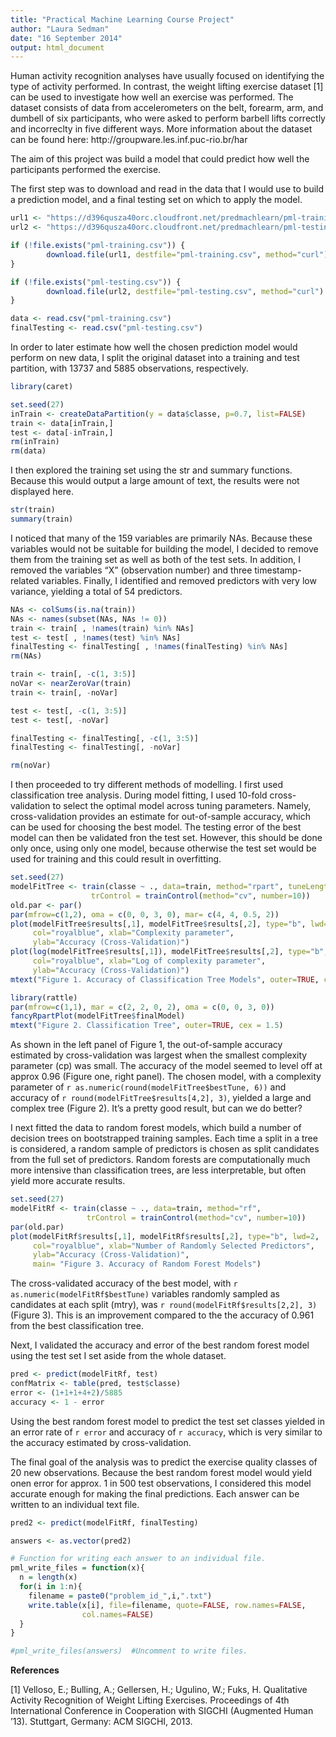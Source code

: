 ```yaml
---
title: "Practical Machine Learning Course Project"
author: "Laura Sedman"
date: "16 September 2014"
output: html_document
---
```


Human activity recognition analyses have usually focused on identifying the type
of activity performed. In contrast, the weight lifting exercise dataset [1] can
be used to investigate how well an exercise was performed. The dataset consists 
of data from accelerometers on the belt, forearm, arm, and dumbell of six 
participants, who were asked to perform barbell lifts correctly and incorreclty
in five different ways. More information about the dataset can be found here:
http://groupware.les.inf.puc-rio.br/har

The aim of this project was build a model that could predict how well the 
participants performed the exercise.

The first step was to download and read in the data that I would use to build a 
prediction model, and a final testing set on which to apply the model.

```r
url1 <- "https://d396qusza40orc.cloudfront.net/predmachlearn/pml-training.csv"
url2 <- "https://d396qusza40orc.cloudfront.net/predmachlearn/pml-testing.csv"

if (!file.exists("pml-training.csv")) {
        download.file(url1, destfile="pml-training.csv", method="curl")
}

if (!file.exists("pml-testing.csv")) {
        download.file(url2, destfile="pml-testing.csv", method="curl")
}

data <- read.csv("pml-training.csv")
finalTesting <- read.csv("pml-testing.csv")
```

In order to later estimate how well the chosen prediction model would perform
on new data, I split the original dataset into a training and test partition, 
with 13737 and 5885 observations, respectively.

```r

library(caret)

set.seed(27)
inTrain <- createDataPartition(y = data$classe, p=0.7, list=FALSE)
train <- data[inTrain,]
test <- data[-inTrain,]
rm(inTrain)
rm(data)
```

I then explored the training set using the str and summary functions. Because
this would output a large amount of text, the results were not displayed here.

``` r
str(train)
summary(train)
```

I noticed that many of the 159 variables are primarily NAs. Because these 
variables would not be suitable for building the model, I decided to remove them
from the training set as well as both of the test sets. In addition, I removed 
the variables "X" (observation number) and three timestamp-related variables. 
Finally, I identified and removed predictors with very low variance, yielding a 
total of 54 predictors.

``` r
NAs <- colSums(is.na(train))
NAs <- names(subset(NAs, NAs != 0))
train <- train[ , !names(train) %in% NAs] 
test <- test[ , !names(test) %in% NAs] 
finalTesting <- finalTesting[ , !names(finalTesting) %in% NAs] 
rm(NAs)

train <- train[, -c(1, 3:5)]
noVar <- nearZeroVar(train)
train <- train[, -noVar]

test <- test[, -c(1, 3:5)]
test <- test[, -noVar]

finalTesting <- finalTesting[, -c(1, 3:5)]
finalTesting <- finalTesting[, -noVar]

rm(noVar)
```

I then proceeded to try different methods of modelling. I first used
classification tree analysis. During model fitting, I used 10-fold 
cross-validation to select the optimal model across tuning parameters. Namely,
cross-validation provides an estimate for out-of-sample accuracy, which can be
used for choosing the best model. The testing error of the best model can 
then be validated fron the test set. However, this should be done only once, 
using only one model, because otherwise the test set would be used for training
and this could result in overfitting.

``` r
set.seed(27)
modelFitTree <- train(classe ~ ., data=train, method="rpart", tuneLength=50,
                  trControl = trainControl(method="cv", number=10))
old.par <- par()
par(mfrow=c(1,2), oma = c(0, 0, 3, 0), mar= c(4, 4, 0.5, 2))
plot(modelFitTree$results[,1], modelFitTree$results[,2], type="b", lwd=2, 
     col="royalblue", xlab="Complexity parameter", 
     ylab="Accuracy (Cross-Validation)")
plot(log(modelFitTree$results[,1]), modelFitTree$results[,2], type="b", lwd=2, 
     col="royalblue", xlab="Log of complexity parameter", 
     ylab="Accuracy (Cross-Validation)")
mtext("Figure 1. Accuracy of Classification Tree Models", outer=TRUE, cex = 1.5)

library(rattle)
par(mfrow=c(1,1), mar = c(2, 2, 0, 2), oma = c(0, 0, 3, 0))
fancyRpartPlot(modelFitTree$finalModel)
mtext("Figure 2. Classification Tree", outer=TRUE, cex = 1.5)

```

As shown in the left panel of Figure 1, the out-of-sample accuracy estimated by 
cross-validation was largest when the smallest complexity parameter (cp) was 
small. The accuracy of the model seemed to level off at approx 0.96 (Figure one,
right panel). The chosen model, with a complexity parameter of 
`r as.numeric(round(modelFitTree$bestTune, 6))` and accuracy of 
`r round(modelFitTree$results[4,2], 3)`, yielded a large and complex tree 
(Figure 2). It's a pretty good result, but can we do better?

I next fitted the data to random forest models, which build a number
of decision trees on bootstrapped training samples. Each time a split in a tree
is considered, a random sample of predictors is chosen as split candidates from 
the full set of predictors. Random forests are computationally much more
intensive than classification trees, are less interpretable, but often yield 
more accurate results.

``` r
set.seed(27)
modelFitRf <- train(classe ~ ., data=train, method="rf", 
                 trControl = trainControl(method="cv", number=10))
par(old.par)
plot(modelFitRf$results[,1], modelFitRf$results[,2], type="b", lwd=2, 
     col="royalblue", xlab="Number of Randomly Selected Predictors", 
     ylab="Accuracy (Cross-Validation)", 
     main= "Figure 3. Accuracy of Random Forest Models")
```

The cross-validated accuracy of the best model, with 
`r as.numeric(modelFitRf$bestTune)` variables randomly sampled as candidates at 
each split (mtry), was `r round(modelFitRf$results[2,2], 3)` (Figure 3). This is
an improvement compared to the the accuracy of 0.961 from the best 
classification tree. 

Next, I validated the accuracy and error of the best random forest model using
the test set I set aside from the whole dataset.

``` r
pred <- predict(modelFitRf, test)
confMatrix <- table(pred, test$classe)
error <- (1+1+1+4+2)/5885
accuracy <- 1 - error
```

Using the best random forest model to predict the test set classes yielded in
an error rate of `r error` and accuracy of `r accuracy`, which is very similar 
to the accuracy estimated by cross-validation.

The final goal of the analysis was to predict the exercise quality classes of
20 new observations. Because the best random forest model would yield onen error 
for approx. 1 in 500 test observations, I considered this model accurate enough
for making the final predictions. Each answer can be written to an individual 
text file.

``` r
pred2 <- predict(modelFitRf, finalTesting)

answers <- as.vector(pred2)

# Function for writing each answer to an individual file.
pml_write_files = function(x){
  n = length(x)
  for(i in 1:n){
    filename = paste0("problem_id_",i,".txt")
    write.table(x[i], file=filename, quote=FALSE, row.names=FALSE,
                col.names=FALSE)
  }
}

#pml_write_files(answers)  #Uncomment to write files.
```

**References**

[1] Velloso, E.; Bulling, A.; Gellersen, H.; Ugulino, W.; Fuks, H. Qualitative 
Activity Recognition of Weight Lifting Exercises. Proceedings of 4th 
International Conference in Cooperation with SIGCHI (Augmented Human '13). 
Stuttgart, Germany: ACM SIGCHI, 2013.
